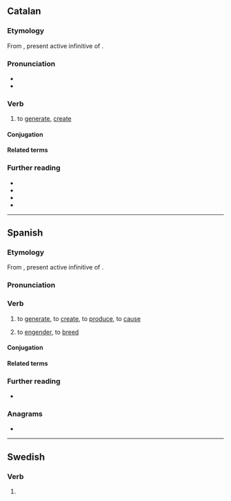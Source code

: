 ==Catalan==

===Etymology===
{{root|ca|ine-pro|*ǵenh₁-}}
From {{der|ca|la|generāre}}, present active infinitive of {{m|la|generō}}.

===Pronunciation===
* {{ca-IPA}}
* {{rhymes|ca|a(ɾ)|s=3}}

===Verb===
{{ca-verb}}

# to [[generate]], [[create]]

====Conjugation====
{{ca-conj-ar|gener}}

====Related terms====
{{rel4|ca
|generació
|generador
|generatiu
|regenerar
}}

===Further reading===
* {{R:IEC2}}
* {{R:GDLC}}
* {{R:DNV}}
* {{R:DCVB}}

----

==Spanish==

===Etymology===
{{root|es|ine-pro|*ǵenh₁-}}
From {{der|es|la|generāre}}, present active infinitive of {{m|la|generō}}.

===Pronunciation===
{{es-IPA}}

===Verb===
{{es-verb}}

# to [[generate]], to [[create]], to [[produce]], to [[cause]]
#: {{ux|es|Una política de Estado para '''generar''' riqueza|A state policy to '''generate''' wealth}}
#: {{syn|es|crear}}
# {{lb|es|figurative}} to [[engender]], to [[breed]]
#: {{ux|es|El sufrimiento  '''genera''' frecuentemente una especie de resiliencia.|Suffering often '''engenders''' a kind of resilience.}}

====Conjugation====
{{es-conj}}

====Related terms====
{{col4|es
|generación
|generador
|generativo
|regenerar
}}

===Further reading===
* {{R:es:DRAE}}

===Anagrams===
* {{anagrams|es|a=aeegnrr|negrera|renegar}}

----

==Swedish==

===Verb===
{{head|sv|verb form}}

# {{sv-verb-form-pre|genera}}